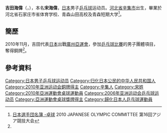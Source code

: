 {{noteTA|G1=Table Tennis}}
{{Infobox 乒乓球
| playername = 吉田海偉
| image = 
| imagesize = 
| caption = 
| fullname =
| nicknames =
| nationality ={{JPN}}
| residence =
| deathdate =
| deathplace =
| playingstyle=
| equipment =
| hrank=[[ITTF|ITTF]]第20名 (2010年6月)<ref>{{cite web |url=http://www.ittf.com/ittf_ranking/world_ranking_per_name.asp?FormName=Search&FormAction=search&s_vName=YOSHIDA+Kaii&s_Gender=M&Siniors=1&U18=&U21=&U15= |title=World ranking Record for YOSHIDA Kaii (JPN) |publisher=ITTF |accessdate=2011-05-14 |deadurl=yes |archiveurl=https://web.archive.org/web/20160306195427/http://www.ittf.com/ittf_ranking/world_ranking_per_name.asp?FormName=Search&FormAction=search&s_vName=YOSHIDA+Kaii&s_Gender=M&Siniors=1&U18=&U21=&U15= |archivedate=2016-03-06 }}{{en}}</ref>
| club = 
| birthdate ={{birth_date_and_age|1981|5|16}}<ref name="廣州亞運">[http://www.gz2010.cn/info/CHN_CHN/ZB/ZBB101A_TT@@@@@@@@@@@@@@@CHN_number=231304.html 2010年廣州亞運會官方網站 乒乓球 - 吉田海伟 - 简历]</ref>
| birthplace ={{CHN}}[[河北省|河北省]][[辛集市|辛集市]]
| height = {{height|m=1.79}}<ref name="廣州亞運"/>
| weight = {{weight|kg=73}}<ref name="廣州亞運"/>
| medaltemplates =
{{MedalSport | 男子[[乒乓球|乒乓球]]}}
{{MedalCountry|{{JPN}}}}
{{MedalCompetition|[[世界乒乓球锦标赛|世界乒乓球锦标赛]]}}
{{MedalBronze|[[2008年世界乒乓球團體錦標賽|2008年 廣州]]|男子團體}}
{{MedalBronze|[[2010年世界乒乓球团体锦标赛|2010年 莫斯科]]|男子團體}}
{{MedalCompetition | [[亞洲運動會|亞洲運動會]]}}
{{MedalBronze | [[2010年亞洲運動會|2010年 廣州]] | [[2010年亞洲運動會乒乓球比賽|男子團體]]}}
}}
{{japanese|japanese=吉田 海偉|kana=よしだ かいい|romaji=YOSHIDA Kaii}}

'''吉田海偉'''（{{lang|ja|'''よしだ かいい'''}}，{{bd|1981年|5月16日|catIdx=YOSHIDA Kaii}}），本名'''宋海偉'''，[[日本|日本]]男子[[乒乓球|乒乓球]]运动员。[[河北省|河北省]][[辛集市|辛集市]]出生，畢業於河北省石家庄市省体育学校、青森山田高校及青森短期大学<ref>[http://www.joc.or.jp/int_games/asia/2010/pdf/member/17_tabletennis.pdf 日本選手団名簿 -卓球] {{Wayback|url=http://www.joc.or.jp/int_games/asia/2010/pdf/member/17_tabletennis.pdf |date=20111018002942 }}2010 JAPANESE OLYMPIC COMMITTEE  第16回アジア競技大会{{ja}}</ref>。

==簡歷==
2010年11月，吉田代表[[2010年亞洲運動會日本代表團|日本]]出戰[[廣州|廣州]][[2010年亞洲運動會|亞運會]]，參加[[2010年亞洲運動會乒乓球比賽|乒乓球比賽]]的男子團體項目，奪得銅牌<ref name="廣州亞運"/>。

==參考資料==
{{reflist}}

{{DEFAULTSORT:Yoshida Kaii}}
[[Category:日本男子乒乓球运动员|Category:日本男子乒乓球运动员]]
[[Category:归化日本公民的中华人民共和国人|Category:归化日本公民的中华人民共和国人]]
[[Category:2010年亚洲运动会銅牌得主|Category:2010年亚洲运动会銅牌得主]]
[[Category:辛集人|Category:辛集人]]
[[Category:宋姓|Category:宋姓]]
[[Category:2010年亞洲運動會桌球運動員|Category:2010年亞洲運動會桌球運動員]]
[[Category:2006年亚洲运动会乒乓球运动员|Category:2006年亚洲运动会乒乓球运动员]]
[[Category:亞洲運動會桌球獎牌得主|Category:亞洲運動會桌球獎牌得主]]
[[Category:歸化日本人乒乓球運動員|Category:歸化日本人乒乓球運動員]]
